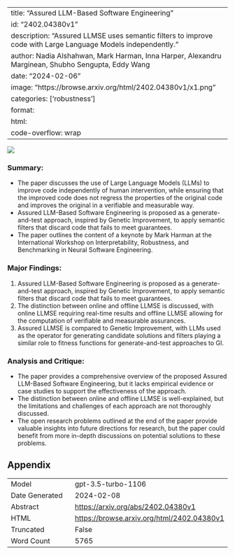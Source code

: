 
---
title: "Assured LLM-Based Software Engineering"
id: "2402.04380v1"
description: "Assured LLMSE uses semantic filters to improve code with Large Language Models independently."
author: Nadia Alshahwan, Mark Harman, Inna Harper, Alexandru Marginean, Shubho Sengupta, Eddy Wang
date: "2024-02-06"
image: "https://browse.arxiv.org/html/2402.04380v1/x1.png"
categories: ['robustness']
format:
  html:
    code-overflow: wrap
---

![](https://browse.arxiv.org/html/2402.04380v1/x1.png)

### Summary:
- The paper discusses the use of Large Language Models (LLMs) to improve code independently of human intervention, while ensuring that the improved code does not regress the properties of the original code and improves the original in a verifiable and measurable way.
- Assured LLM-Based Software Engineering is proposed as a generate-and-test approach, inspired by Genetic Improvement, to apply semantic filters that discard code that fails to meet guarantees.
- The paper outlines the content of a keynote by Mark Harman at the International Workshop on Interpretability, Robustness, and Benchmarking in Neural Software Engineering.

### Major Findings:
1. Assured LLM-Based Software Engineering is proposed as a generate-and-test approach, inspired by Genetic Improvement, to apply semantic filters that discard code that fails to meet guarantees.
2. The distinction between online and offline LLMSE is discussed, with online LLMSE requiring real-time results and offline LLMSE allowing for the computation of verifiable and measurable assurances.
3. Assured LLMSE is compared to Genetic Improvement, with LLMs used as the operator for generating candidate solutions and filters playing a similar role to fitness functions for generate-and-test approaches to GI.

### Analysis and Critique:
- The paper provides a comprehensive overview of the proposed Assured LLM-Based Software Engineering, but it lacks empirical evidence or case studies to support the effectiveness of the approach.
- The distinction between online and offline LLMSE is well-explained, but the limitations and challenges of each approach are not thoroughly discussed.
- The open research problems outlined at the end of the paper provide valuable insights into future directions for research, but the paper could benefit from more in-depth discussions on potential solutions to these problems.

## Appendix

|          |          |
|----------|----------|
| Model     | gpt-3.5-turbo-1106       |
| Date Generated     | 2024-02-08       |
| Abstract | [https://arxiv.org/abs/2402.04380v1](https://arxiv.org/abs/2402.04380v1)        |
| HTML     | [https://browse.arxiv.org/html/2402.04380v1](https://browse.arxiv.org/html/2402.04380v1)       |
| Truncated       | False       |
| Word Count       | 5765       |